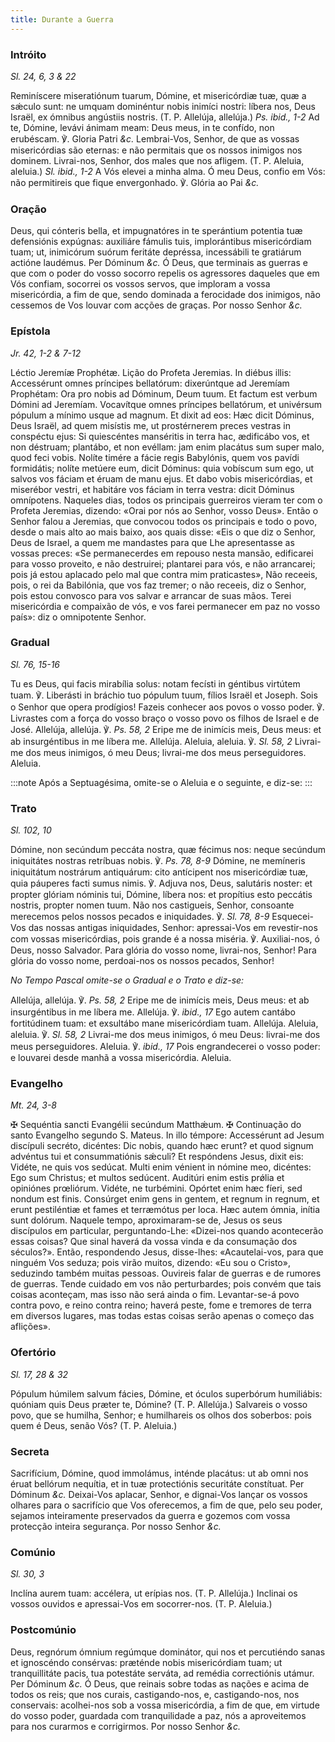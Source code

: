 ```yaml
---
title: Durante a Guerra
---
```


### Intróito

_Sl. 24, 6, 3 & 22_

<div class="grid grid-cols-2 gap-5">
  <span class="text-justify">
    Reminíscere miseratiónum tuarum, Dómine, et misericórdiæ tuæ, quæ a sǽculo
    sunt: ne umquam dominéntur nobis inimíci nostri: líbera nos, Deus Israël, ex
    ómnibus angústiis nostris. (T. P. Allelúja, allelúja.)
    <em>Ps. ibid., 1-2</em> Ad te, Dómine, levávi ánimam meam: Deus meus, in te confído,
    non erubéscam. ℣. Gloria Patri <em>&c.</em>
  </span>
  <span class="text-justify">
    Lembrai-Vos, Senhor, de que as vossas misericórdias são eternas: e não
    permitais que os nossos inimigos nos dominem. Livrai-nos, Senhor, dos males
    que nos afligem. (T. P. Aleluia, aleluia.) <em>Sl. ibid., 1-2</em> A Vós
    elevei a minha alma. Ó meu Deus, confio em Vós: não permitireis que fique
    envergonhado. ℣. Glória ao Pai <em>&c.</em>
  </span>
</div>

### Oração

<div class="grid grid-cols-2 gap-5">
  <span class="text-justify">
    Deus, qui cónteris bella, et impugnatóres in te sperántium potentia tuæ
    defensiónis expúgnas: auxiliáre fámulis tuis, implorántibus misericórdiam
    tuam; ut, inimicórum suórum feritáte depréssa, incessábili te gratiárum
    actióne laudémus. Per Dóminum <em>&c.</em>
  </span>
  <span class="text-justify">
    Ó Deus, que terminais as guerras e que com o poder do vosso socorro repelis
    os agressores daqueles que em Vós confiam, socorrei os vossos servos, que
    imploram a vossa misericórdia, a fim de que, sendo dominada a ferocidade dos
    inimigos, não cessemos de Vos louvar com acções de graças. Por nosso Senhor
    <em>&c.</em>
  </span>
</div>

### Epístola

_Jr. 42, 1-2 & 7-12_

<div class="grid grid-cols-2 gap-5">
  <span class="text-justify">Léctio Jeremíæ Prophétæ.</span>
  <span class="text-justify">Lição do Profeta Jeremias.</span>
  <span class="text-justify">
    In diébus illis: Accessérunt omnes príncipes bellatórum: dixerúntque ad
    Jeremíam Prophétam: Ora pro nobis ad Dóminum, Deum tuum. Et factum est
    verbum Dómini ad Jeremíam. Vocavítque omnes príncipes bellatórum, et
    univérsum pópulum a mínimo usque ad magnum. Et dixit ad eos: Hæc dicit
    Dóminus, Deus Israël, ad quem misístis me, ut prostérnerem preces vestras in
    conspéctu ejus: Si quiescéntes manséritis in terra hac, ædificábo vos, et
    non déstruam; plantábo, et non evéllam: jam enim placátus sum super malo,
    quod feci vobis. Nolíte timére a fácie regis Babylónis, quem vos pavídi
    formidátis; nolíte metúere eum, dicit Dóminus: quia vobíscum sum ego, ut
    salvos vos fáciam et éruam de manu ejus. Et dabo vobis misericórdias, et
    miserébor vestri, et habitáre vos fáciam in terra vestra: dicit Dóminus
    omnípotens.
  </span>
  <span class="text-justify">
    Naqueles dias, todos os principais guerreiros vieram ter com o Profeta
    Jeremias, dizendo: «Orai por nós ao Senhor, vosso Deus». Então o Senhor
    falou a Jeremias, que convocou todos os principais e todo o povo, desde o
    mais alto ao mais baixo, aos quais disse: «Eis o que diz o Senhor, Deus de
    Israel, a quem me mandastes para que Lhe apresentasse as vossas preces: «Se
    permanecerdes em repouso nesta mansão, edificarei para vosso proveito, e não
    destruirei; plantarei para vós, e não arrancarei; pois já estou aplacado
    pelo mal que contra mim praticastes», Não receeis, pois, o rei da Babilónia,
    que vos faz tremer; o não receeis, diz o Senhor, pois estou convosco para
    vos salvar e arrancar de suas mãos. Terei misericórdia e compaixão de vós, e
    vos farei permanecer em paz no vosso país»: diz o omnipotente Senhor.
  </span>
</div>

### Gradual

_Sl. 76, 15-16_

<div class="grid grid-cols-2 gap-5">
  <span class="text-justify">
    Tu es Deus, qui facis mirabília solus: notam fecísti in géntibus virtútem
    tuam. ℣. Liberásti in bráchio tuo pópulum tuum, fílios Israël et Joseph.
  </span>
  <span class="text-justify">
    Sois o Senhor que opera prodígios! Fazeis conhecer aos povos o vosso poder.
    ℣. Livrastes com a força do vosso braço o vosso povo os filhos de Israel e
    de José.
  </span>
  <span class="text-justify">
    Allelúja, allelúja. ℣. <em>Ps. 58, 2</em> Eripe me de inimícis meis, Deus
    meus: et ab insurgéntibus in me líbera me. Allelúja.
  </span>
  <span class="text-justify">
    Aleluia, aleluia. ℣. <em>Sl. 58, 2</em> Livrai-me dos meus inimigos, ó meu
    Deus; livrai-me dos meus perseguidores. Aleluia.
  </span>
</div>

:::note
Após a Septuagésima, omite-se o Aleluia e o seguinte, e diz-se:
:::

### Trato

_Sl. 102, 10_

<div class="grid grid-cols-2 gap-5">
  <span class="text-justify">
    Dómine, non secúndum peccáta nostra, quæ fécimus nos: neque secúndum
    iniquitátes nostras retríbuas nobis. ℣. <em>Ps. 78, 8-9</em> Dómine, ne
    memíneris iniquitátum nostrárum antiquárum: cito antícipent nos misericórdiæ
    tuæ, quia páuperes facti sumus nimis. ℣. Adjuva nos, Deus, salutáris noster:
    et propter glóriam nóminis tui, Dómine, líbera nos: et propítius esto
    peccátis nostris, propter nomen tuum.
  </span>
  <span class="text-justify">
    Não nos castigueis, Senhor, consoante merecemos pelos nossos pecados e
    iniquidades. ℣. <em>Sl. 78, 8-9</em> Esquecei-Vos das nossas antigas
    iniquidades, Senhor: apressai-Vos em revestir-nos com vossas misericórdias,
    pois grande é a nossa miséria. ℣. Auxiliai-nos, ó Deus, nosso Salvador. Para
    glória do vosso nome, livrai-nos, Senhor! Para glória do vosso nome,
    perdoai-nos os nossos pecados, Senhor!
  </span>
</div>

<em>No Tempo Pascal omite-se o Gradual e o Trato e diz-se: </em>

<div class="grid grid-cols-2 gap-5">
  <span class="text-justify">
    Allelúja, allelúja. ℣. <em>Ps. 58, 2</em> Eripe me de inimícis meis, Deus
    meus: et ab insurgéntibus in me líbera me. Allelúja. ℣. <em>ibid., 17</em>
    Ego autem cantábo fortitúdinem tuam: et exsultábo mane misericórdiam tuam. Allelúja.
  </span>
  <span class="text-justify">
    Aleluia, aleluia. ℣. <em>Sl. 58, 2</em> Livrai-me dos meus inimigos, ó meu
    Deus: livrai-me dos meus perseguidores. Aleluia. ℣. <em>ibid., 17</em> Pois
    engrandecerei o vosso poder: e louvarei desde manhã a vossa misericórdia.
    Aleluia.
  </span>
</div>

### Evangelho

_Mt. 24, 3-8_

<div class="grid grid-cols-2 gap-5">
  <span class="text-justify">
    <span class="text-red-500">&#10016;</span> Sequéntia sancti Evangélii
    secúndum Matthǽum.
  </span>
  <span class="text-justify">
    <span class="text-red-500">&#10016;</span> Continuação do santo Evangelho
    segundo S. Mateus.
  </span>
  <span class="text-justify">
    In illo témpore: Accessérunt ad Jesum discípuli secréto, dicéntes: Dic
    nobis, quando hæc erunt? et quod signum advéntus tui et consummatiónis
    sǽculi? Et respóndens Jesus, dixit eis: Vidéte, ne quis vos sedúcat. Multi
    enim vénient in nómine meo, dicéntes: Ego sum Christus; et multos sedúcent.
    Auditúri enim estis prǿlia et opiniónes prœliórum. Vidéte, ne turbémini.
    Opórtet enim hæc fíeri, sed nondum est finis. Consúrget enim gens in gentem,
    et regnum in regnum, et erunt pestiléntiæ et fames et terræmótus per loca.
    Hæc autem ómnia, inítia sunt dolórum.
  </span>
  <span class="text-justify">
    Naquele tempo, aproximaram-se de, Jesus os seus discípulos em particular,
    perguntando-Lhe: «Dizei-nos quando acontecerão essas coisas? Que sinal
    haverá da vossa vinda e da consumação dos séculos?». Então, respondendo
    Jesus, disse-lhes: «Acautelai-vos, para que ninguém Vos seduza; pois virão
    muitos, dizendo: «Eu sou o Cristo», seduzindo também muitas pessoas.
    Ouvireis falar de guerras e de rumores de guerras. Tende cuidado em vos não
    perturbardes; pois convém que tais coisas aconteçam, mas isso não será ainda
    o fim. Levantar-se-á povo contra povo, e reino contra reino; haverá peste,
    fome e tremores de terra em diversos lugares, mas todas estas coisas serão
    apenas o começo das aflições».
  </span>
</div>

### Ofertório

_Sl. 17, 28 & 32_

<div class="grid grid-cols-2 gap-5">
  <span class="text-justify">
    Pópulum húmilem salvum fácies, Dómine, et óculos superbórum humiliábis:
    quóniam quis Deus præter te, Dómine? (T. P. Allelúja.)
  </span>
  <span class="text-justify">
    Salvareis o vosso povo, que se humilha, Senhor; e humilhareis os olhos dos
    soberbos: pois quem é Deus, senão Vós? (T. P. Aleluia.)
  </span>
</div>

### Secreta

<div class="grid grid-cols-2 gap-5">
  <span class="text-justify">
    Sacrifícium, Dómine, quod immolámus, inténde placátus: ut ab omni nos éruat
    bellórum nequítia, et in tuæ protectiónis securitáte constítuat. Per Dóminum
    <em>&c.</em>
  </span>
  <span class="text-justify">
    Deixai-Vos aplacar, Senhor, e dignai-Vos lançar os vossos olhares para o
    sacrifício que Vos oferecemos, a fim de que, pelo seu poder, sejamos
    inteiramente preservados da guerra e gozemos com vossa protecção inteira
    segurança. Por nosso Senhor <em>&c.</em>
  </span>
</div>

### Comúnio

_Sl. 30, 3_

<div class="grid grid-cols-2 gap-5">
  <span class="text-justify">
    Inclína aurem tuam: accélera, ut erípias nos. (T. P. Allelúja.)
  </span>
  <span class="text-justify">
    Inclinai os vossos ouvidos e apressai-Vos em socorrer-nos. (T. P. Aleluia.)
  </span>
</div>

### Postcomúnio

<div class="grid grid-cols-2 gap-5">
  <span class="text-justify">
    Deus, regnórum ómnium regúmque dominátor, qui nos et percutiéndo sanas et
    ignoscéndo consérvas: præténde nobis misericórdiam tuam; ut tranquillitáte
    pacis, tua potestáte serváta, ad remédia correctiónis utámur. Per Dóminum
    <em>&c.</em>
  </span>
  <span class="text-justify">
    Ó Deus, que reinais sobre todas as nações e acima de todos os reis; que nos
    curais, castigando-nos, e, castigando-nos, nos conservais: acolhei-nos sob a
    vossa misericórdia, a fim de que, em virtude do vosso poder, guardada com
    tranquilidade a paz, nós a aproveitemos para nos curarmos e corrigirmos. Por
    nosso Senhor <em>&c.</em>
  </span>
</div>
